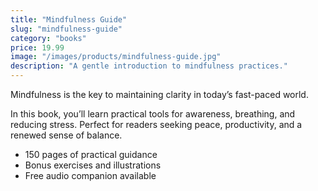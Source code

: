 ```yaml
---
title: "Mindfulness Guide"
slug: "mindfulness-guide"
category: "books"
price: 19.99
image: "/images/products/mindfulness-guide.jpg"
description: "A gentle introduction to mindfulness practices."
---
```


Mindfulness is the key to maintaining clarity in today’s fast-paced world.

In this book, you’ll learn practical tools for awareness, breathing, and reducing stress. Perfect for readers seeking peace, productivity, and a renewed sense of balance.

- 150 pages of practical guidance
- Bonus exercises and illustrations
- Free audio companion available
